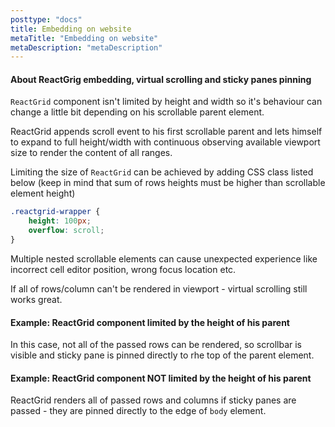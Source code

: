 ```yaml
---
posttype: "docs"
title: Embedding on website
metaTitle: "Embedding on website"
metaDescription: "metaDescription"
---
```



#### About ReactGrig embedding, virtual scrolling and sticky panes pinning

`ReactGrid` component isn't limited by height and width so it's behaviour can change a little bit depending on his scrollable parent element.

ReactGrid appends scroll event to his first scrollable parent and lets himself to expand to full height/width with 
continuous observing available viewport size to render the content of all ranges. 

Limiting the size of `ReactGrid` can be achieved by adding CSS class listed below 
(keep in mind that sum of rows heights must be higher than scrollable element height)

```css
.reactgrid-wrapper {
    height: 100px;
    overflow: scroll;
}
```

Multiple nested scrollable elements can cause unexpected experience like incorrect cell editor position, wrong focus location etc.

<Alert color="info">
	<i class="fas fa-exclamation-circle pr-2"></i>
	If all of rows/column can't be rendered in viewport - virtual scrolling still works great.
</Alert>

#### Example: ReactGrid component limited by the height of his parent

<div className={'py-4'}>
    <LimitedHeightByParentSample/>
</div>  

In this case, not all of the passed rows can be rendered, so scrollbar is visible and sticky pane is pinned directly to rhe top of the 
parent element. 

#### Example: ReactGrid component NOT limited by the height of his parent

<div className={'py-4'}>
    <NotLimitedHeightByParentSample />
</div>    

ReactGrid renders all of passed rows and columns if sticky panes are passed - they are pinned directly to the edge 
of `body` element.